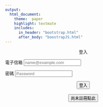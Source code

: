 ```yaml
---
output:
  html_document:
    theme:  paper
    highlight: textmate
    includes:
      in_header: "bootstrap.html"
      after_body: "boostrapJS.html"
---
```

<div style="text-align: center;">
<font class="highlight">
登入
</font>
</div>


<form>
<div class="form-group">
<label for="exampleFormControlInput1">電子信箱</label>
<input type="email" class="form-control" id="exampleFormControlInput1" placeholder="name@example.com">
</div>
<div class="form-group">
<label for="exampleInputPassword1">密碼</label>
<input type="password" class="form-control" id="exampleInputPassword1" placeholder="Password">
</div>
<center>
<a href="questionnaire.html">
<button type="button" class="btn btn-outline-success">登入</button></a>
</a> <br><br>
<a href="signup.html">
<button type="button" class="btn btn-outline-success">尚未註冊點此</button></a>
</a>
</center>
</form>